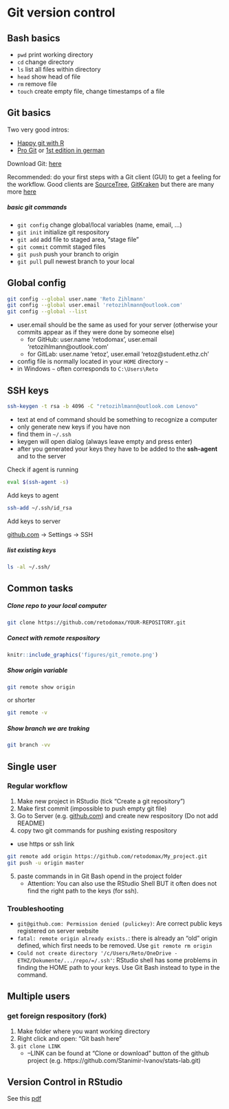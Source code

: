 # Git version control

## Bash basics

* `pwd` print working directory
* `cd` change directory
* `ls` list all files within directory
* `head` show head of file
* `rm` remove file
* `touch` create empty file, change timestamps of a file


## Git basics

Two very good intros:

- [Happy git with R](https://happygitwithr.com/)
- [Pro Git](https://git-scm.com/book/en/v2) or [1st edition in german](https://git-scm.com/book/de/v1)

Download Git: [here](https://git-scm.com/downloads)

Recommended: do your first steps with a Git client (GUI) to get a feeling for the workflow. Good clients are [SourceTree](https://www.sourcetreeapp.com/), [GitKraken](https://www.gitkraken.com/) but there are many more [here](https://git-scm.com/downloads/guis)


##### basic git commands {-}

* `git config` change global/local variables (name, email, ...)
* `git init` initialize git respository
* `git add` add file to staged area, "stage file"
* `git commit` commit staged files
* `git push` push your branch to origin
* `git pull` pull newest branch to your local


## Global config

``` bash
git config --global user.name 'Reto Zihlmann'
git config --global user.email 'retozihlmann@outlook.com'
git config --global --list
```
- user.email should be the same as used for your server (otherwise your commits appear as if they were done by someone else)
    - for GitHub: user.name 'retodomax', user.email 'retozihlmann@outlook.com'
    - for GitLab: user.name 'retoz', user.email 'retoz@student.ethz.ch'
- config file is normally located in your `HOME` directory `~`
- in Windows `~` often corresponds to `C:\Users\Reto`


## SSH keys

```bash
ssh-keygen -t rsa -b 4096 -C "retozihlmann@outlook.com Lenovo"
```

- text at end of command should be something to recognize a computer
- only generate new keys if you have non
- find them in `~/.ssh`
- keygen will open dialog (always leave empty and press enter)
- after you generated your keys they have to be added to the **ssh-agent** and to the server

Check if agent is running

``` bash
eval $(ssh-agent -s)
```

Add keys to agent

``` bash
ssh-add ~/.ssh/id_rsa
```

Add keys to server

[github.com](www.github.com) -> Settings -> SSH

##### list existing keys {-}
``` bash
ls -al ~/.ssh/
```



## Common tasks

##### Clone repo to your local computer {-}

``` bash
git clone https://github.com/retodomax/YOUR-REPOSITORY.git
```

##### Conect with remote respository {-}
```r
knitr::include_graphics('figures/git_remote.png')
```


##### Show origin variable {-}

``` bash
git remote show origin
```

or shorter

``` bash
git remote -v
```

##### Show branch we are traking {-}

```bash
git branch -vv
```




## Single user

### Regular workflow

1. Make new project in RStudio (tick "Create a git repository")
2. Make first commit (impossible to push empty git file)
3. Go to Server (e.g. [github.com](www.github.com)) and create new respository (Do not add README)
4. copy two git commands for pushing existing respository
  - use https or ssh link

``` bash
git remote add origin https://github.com/retodomax/My_project.git
git push -u origin master
```
5. paste commands in in Git Bash opend in the project folder
    - Attention: You can also use the RStudio Shell BUT it often does not find the right path to the keys (for ssh).

### Troubleshooting

* `git@github.com: Permission denied (pulickey)`: Are correct public keys registered on server website
* `fatal: remote origin already exists.`: there is already an "old" origin defined, which first needs to be removed. Use `git remote rm origin`
* `Could not create directory '/c/Users/Reto/OneDrive - ETHZ/Dokumente/.../repo/=/.ssh'`: RStudio shell has some problems in finding the HOME path to your keys. Use Git Bash instead to type in the command.


## Multiple users

### get foreign respository (fork)


1. Make folder where you want working directory
2. Right click and open: "Git bash here"
3. `git clone LINK`
    - --LINK can be found at "Clone or download" button of the github project (e.g. https://github.com/Stanimir-Ivanov/stats-lab.git)


## Version Control in RStudio

See this <a href="figures/03_pdf/version_control_in_RStudio.pdf.pdf" target="_blank">pdf</a>

